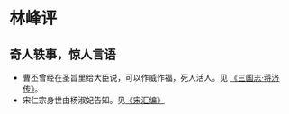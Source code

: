 # 林峰评

## 奇人轶事，惊人言语

- 曹丕曾经在圣旨里给大臣说，可以作威作福，死人活人。见 [《三国志·蒋济传》](#曹丕诏夏侯尚)。
- 宋仁宗身世由杨淑妃告知。见[《宋汇编》](#杨淑妃语仁宗)